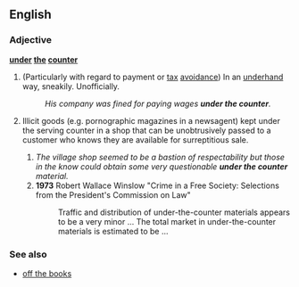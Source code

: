 {{rfv|Counter?  "Misspelling" of [[under the table]], right?}}
==English==

===Adjective===
'''[[under]] [[the]] [[counter]]'''

# {{context|UK|colloquial}} (Particularly with regard to payment or [[tax]] [[avoidance]]) In an [[underhand]] way, sneakily. Unofficially.
#: ''His company was fined for paying wages '''under the counter'''.''
# {{UK}} Illicit goods (e.g. pornographic magazines in a newsagent) kept under the serving counter in a shop that can be unobtrusively passed to a customer who knows they are available for surreptitious sale.
##          ''The village shop seemed to be a bastion of respectability but those in the know could obtain some very questionable '''under the counter''' material.''
##'''1973''' Robert Wallace Winslow "Crime in a Free Society: Selections from the President's Commission on Law"
##:Traffic and distribution of under-the-counter materials appears to be a very minor ... The total market in under-the-counter materials is estimated to be ...

===See also===
*[[off the books]]